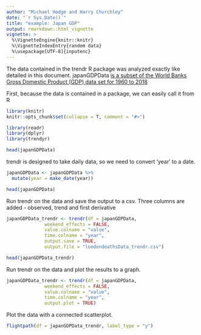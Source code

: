 ```yaml
---
author: "Michael Hodge and Harry Churchley"
date: "`r Sys.Date()`"
title: "example: Japan GDP"
output: rmarkdown::html_vignette
vignette: >
  %\VignetteEngine{knitr::knitr}
  %\VignetteIndexEntry{random data}
  %\usepackage[UTF-8]{inputenc}
---
```


The data contained in the trendr R package was analyzed exactly like detailed in this document. japanGDPData [is a subset of the World Banks Gross Domestic Product (GDP) data set for 1960 to 2018](https://data.worldbank.org/indicator/NY.GDP.MKTP.CD?end=2018&locations=JP)

First, because the data is contained in a package, we can easily call it from R


```r
library(knitr)
knitr::opts_chunk$set(collapse = T, comment = "#>")

library(readr)
library(dplyr)
library(trendyr)

head(japanGDPData)
```

trendr is designed to take daily data, so we need to convert 'year' to a date.

```r
japanGDPData <- japanGDPData %>%
  mutate(year = make_date(year))

head(japanGDPData)

````

Run trendr on the data and save the output to a csv. Three columns are added - observed, trend and first derivative

```r
japanGDPData_trendr <- trendr(df = japanGDPData,
              weekend_effects = FALSE,
              value.colname = "value",
              time.colname = "year",
              output.save = TRUE,
              output.file = "londondeathsData_trendr.csv")

head(japanGDPData_trendr)

```

Run trendr on the data and plot the results to a graph.

```r
japanGDPData_trendr <- trendr(df = japanGDPData,
              weekend_effects = FALSE,
              value.colname = "value",
              time.colname = "year",
              output.plot = TRUE)

```

Plot the data with a connected scatterplot.

```r

flightpath(df = japanGDPData_trendr, label_type = "y")
```



